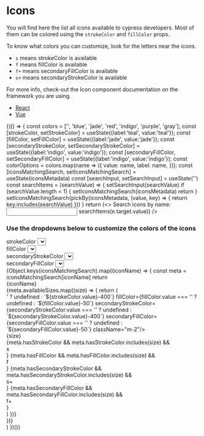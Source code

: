 

# Icons

<Meta
  title="Icons"
/>

You will find here the list all icons available to cypress developers.
Most of them can be colored using the `strokeColor` and `fillColor` props.

To know what colors you can customize, look for the letters near the icons.

- `s` means strokeColor is available
- `f` means fillColor is available
- `f+` means secondaryFillColor is available
- `s+` means secondaryStrokeColor is available

For more info, check-out the Icon component documentation on the framework you are using.
<ul>
  <li><a href="/docs/react_icon--icon">React</a></li>
  <li><a href="/docs/vue_icon--sample">Vue</a></li>
</ul>

<Canvas withSource="none">
  <div>
  {(() => {
      const colors = ['<default>', 'blue', 'jade', 'red', 'indigo', 'purple', 'gray'];
      const [strokeColor, setStrokeColor] = useState({label:'teal', value:'teal'});
      const [fillColor, setFillColor] = useState({label:'jade', value:'jade'});
      const [secondaryStrokeColor, setSecondaryStrokeColor] = useState({label:'indigo', value:'indigo'});
      const [secondaryFillColor, setSecondaryFillColor] = useState({label:'indigo', value:'indigo'});
      const colorOptions = colors.map(name => ({
              value: name,
              label: name,
            }));
      const [iconsMatchingSearch, setIconsMatchingSearch] = useState(iconsMetadata)
      const [searchInput, setSearchInput] = useState('')
      const searchItems = (searchValue) => {
        setSearchInput(searchValue)
        if (searchValue.length < 1) {
          setIconsMatchingSearch(iconsMetadata)
          return
        }
        setIconsMatchingSearch(pickBy(iconsMetadata, (value, key) => {
          return key.includes(searchValue)
        }))
      }
      return (<>
        <label for="icon-search">Search icons by name: </label>
        <input type="text"
          name="icon-search"
          className="border border-indigo-500 rounded mb-2 px-1"
          onChange={(e) => searchItems(e.target.value)}
        />
        <h3 className="text-lg border-b-1 border-gray-300 pb-1">Use the dropdowns below to customize the colors of the icons</h3>
        <div className="flex border-b-1 border-gray-300 flex-wrap">
          <div className={`p-3 w-full md:w-1/2 flex items-center justify-evenly text-${strokeColor.value}-600 bg-${fillColor.value}-50`}>
            <div className="w-1/2">
            strokeColor
            <Select 
              defaultValue={strokeColor} 
              className="ml-2 mr-4" 
              onChange={setStrokeColor} 
              options={colorOptions} 
            />
            </div><div className="w-1/2">
              fillColor
              <Select
                defaultValue={fillColor} 
                className="mx-2 mr-4" 
                onChange={setFillColor} 
                options={colorOptions} />
            </div>
          </div><div className={`p-3 w-full md:w-1/2 flex items-center justify-evenly text-${secondaryStrokeColor.value}-600 bg-${secondaryFillColor.value}-50`}>
            <div className="w-1/2">
              secondaryStrokeColor
              <Select
                defaultValue={secondaryStrokeColor} 
                className="mx-2 mr-4" 
                onChange={setSecondaryStrokeColor} 
                options={colorOptions} />
            </div><div className="w-1/2">
              secondaryFillColor
              <Select
                defaultValue={secondaryFillColor} 
                className="mx-2" 
                onChange={setSecondaryFillColor} 
                options={colorOptions} />
            </div>
          </div>
        </div>
        <div>
          {Object.keys(iconsMatchingSearch).map((iconName) => {
            const meta = iconsMatchingSearch[iconName]
            return <div key={iconName} className="flex align-center items-end border-b border-gray-300 pb-2 pt-4">
              <div className="w-60 text-right mr-4">{iconName}</div>
              {meta.availableSizes.map((size) => {
                return (<div key={`${iconName}_${size}`} className="mr-8 flex">
                  <div className="mr-2 text-center pb-1 align-bottom">
                    <Icon 
                      name={iconName} 
                      size={size} 
                      strokeColor={strokeColor.value === '<default>' ? undefined : `${strokeColor.value}-400`} 
                      fillColor={fillColor.value === '<default>' ? undefined : `${fillColor.value}-50`} 
                      secondaryStrokeColor={secondaryStrokeColor.value === '<default>' ? undefined : `${secondaryStrokeColor.value}-400`}
                      secondaryFillColor={secondaryFillColor.value === '<default>' ? undefined : `${secondaryFillColor.value}-50`}
                      className="m-2"/>
                    <div className="text-xs text-gray-600">{size}</div>
                  </div>
                  <div key={`${iconName}_${size}_colors`} className="text-center">
                    {meta.hasStrokeColor && meta.hasStrokeColor.includes(size) && <div className={`rounded px-1 my-1 text-xs text-${strokeColor.value}-500`}>s</div>}
                    {meta.hasFillColor && meta.hasFillColor.includes(size) && <div className={`rounded px-1 my-1 text-xs text-gray-800 bg-${fillColor.value}-50`}>f</div>}
                    {meta.hasSecondaryStrokeColor && meta.hasSecondaryStrokeColor.includes(size) && <div className={`rounded px-1 my-1 text-xs text-${secondaryStrokeColor.value}-500`}>s+</div>}
                    {meta.hasSecondaryFillColor && meta.hasSecondaryFillColor.includes(size) && <div className={`rounded px-1 my-1 text-xs text-gray-800 bg-${secondaryFillColor.value}-50`}>f+</div>}
                  </div>
                </div>)
              })}
            </div>
          })}
        </div>
      </>)
  })()}
  </div>
</Canvas>
